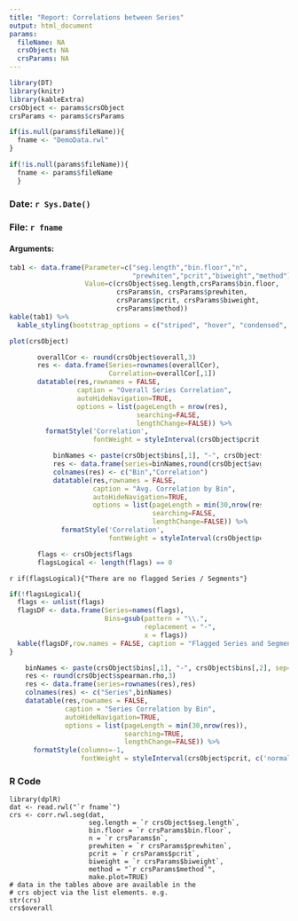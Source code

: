 ```yaml
---
title: "Report: Correlations between Series"
output: html_document
params:
  fileName: NA
  crsObject: NA
  crsParams: NA
---
```


 

```r
library(DT)
library(knitr)
library(kableExtra)
crsObject <- params$crsObject
crsParams <- params$crsParams
```


```r
if(is.null(params$fileName)){
  fname <- "DemoData.rwl"
}

if(!is.null(params$fileName)){
  fname <- params$fileName
  }

```

### Date: `r Sys.Date()`

### File: `r fname`

#### Arguments:

```r
tab1 <- data.frame(Parameter=c("seg.length","bin.floor","n",
                               "prewhiten","pcrit","biweight","method"),
                   Value=c(crsObject$seg.length,crsParams$bin.floor,
                           crsParams$n, crsParams$prewhiten, 
                           crsParams$pcrit, crsParams$biweight,
                           crsParams$method))
kable(tab1) %>%
  kable_styling(bootstrap_options = c("striped", "hover", "condensed", "responsive"))
```


```r
plot(crsObject)
```


<div style = "width:80%; height:auto; margin: auto;">
```r
overallCor <- round(crsObject$overall,3)
res <- data.frame(Series=rownames(overallCor),
                  Correlation=overallCor[,1])
datatable(res,rownames = FALSE, 
          caption = "Overall Series Correlation",
          autoHideNavigation=TRUE,
          options = list(pageLength = nrow(res),
                         searching=FALSE,
                         lengthChange=FALSE)) %>%
  formatStyle('Correlation', 
              fontWeight = styleInterval(crsObject$pcrit, c('normal', 'bold')))
```


```r
    binNames <- paste(crsObject$bins[,1], "-", crsObject$bins[,2], sep="")
    res <- data.frame(series=binNames,round(crsObject$avg.seg.rho,3))
    colnames(res) <- c("Bin","Correlation")
    datatable(res,rownames = FALSE, 
              caption = "Avg. Correlation by Bin",
              autoHideNavigation=TRUE,
              options = list(pageLength = min(30,nrow(res)),
                             searching=FALSE,
                             lengthChange=FALSE)) %>%
      formatStyle('Correlation', 
                  fontWeight = styleInterval(crsObject$pcrit, c('normal', 'bold')))
```

```r
flags <- crsObject$flags
flagsLogical <- length(flags) == 0
```
</div>

`r if(flagsLogical){"There are no flagged Series / Segments"}`

```r
if(!flagsLogical){
  flags <- unlist(flags)
  flagsDF <- data.frame(Series=names(flags),
                        Bins=gsub(pattern = "\\.",
                                  replacement = "-",
                                  x = flags))  
  kable(flagsDF,row.names = FALSE, caption = "Flagged Series and Segments")  
}
```

```r
    binNames <- paste(crsObject$bins[,1], "-", crsObject$bins[,2], sep="")
    res <- round(crsObject$spearman.rho,3)
    res <- data.frame(series=rownames(res),res)
    colnames(res) <- c("Series",binNames)
    datatable(res,rownames = FALSE, 
              caption = "Series Correlation by Bin",
              autoHideNavigation=TRUE,
              options = list(pageLength = min(30,nrow(res)),
                             searching=TRUE,
                             lengthChange=FALSE)) %>%
      formatStyle(columns=-1, 
                  fontWeight = styleInterval(crsObject$pcrit, c('normal', 'bold')))
```


### R Code
```
library(dplR)
dat <- read.rwl("`r fname`")
crs <- corr.rwl.seg(dat, 
                    seg.length = `r crsObject$seg.length`, 
                    bin.floor = `r crsParams$bin.floor`,
                    n = `r crsParams$n`,
                    prewhiten = `r crsParams$prewhiten`, 
                    pcrit = `r crsParams$pcrit`,
                    biweight = `r crsParams$biweight`, 
                    method = "`r crsParams$method`",
                    make.plot=TRUE)
# data in the tables above are available in the 
# crs object via the list elements. e.g.
str(crs)
crs$overall
```
